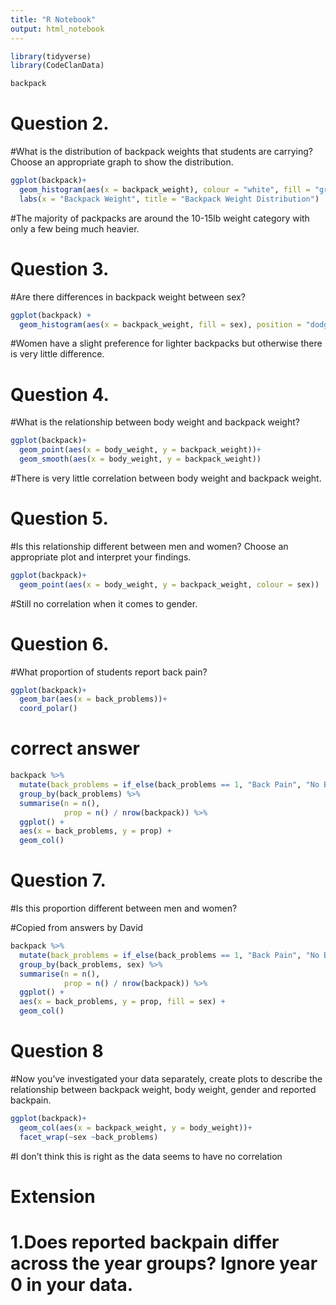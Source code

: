 ```yaml
---
title: "R Notebook"
output: html_notebook
---
```


```r
library(tidyverse)
library(CodeClanData)
```

```r
backpack
```

# Question 2.

#What is the distribution of backpack weights that students are carrying? Choose an appropriate graph to show the distribution.

```r
ggplot(backpack)+
  geom_histogram(aes(x = backpack_weight), colour = "white", fill = "grey20")+
  labs(x = "Backpack Weight", title = "Backpack Weight Distribution")
```

#The majority of packpacks are around the 10-15lb weight category with only a few being much heavier. 

# Question 3.

#Are there differences in backpack weight between sex?

```r
ggplot(backpack) +
  geom_histogram(aes(x = backpack_weight, fill = sex), position = "dodge")
```
#Women have a slight preference for lighter backpacks but otherwise there is very little difference. 

# Question 4.

#What is the relationship between body weight and backpack weight?

```r
ggplot(backpack)+
  geom_point(aes(x = body_weight, y = backpack_weight))+
  geom_smooth(aes(x = body_weight, y = backpack_weight))
```

#There is very little correlation between body weight and backpack weight.

# Question 5.

#Is this relationship different between men and women? Choose an appropriate plot and interpret your findings. 

```r
ggplot(backpack)+
  geom_point(aes(x = body_weight, y = backpack_weight, colour = sex))
```
#Still no correlation when it comes to gender. 

# Question 6.

#What proportion of students report back pain?

```r
ggplot(backpack)+
  geom_bar(aes(x = back_problems))+
  coord_polar()
```
# correct answer

```r
backpack %>% 
  mutate(back_problems = if_else(back_problems == 1, "Back Pain", "No Back Pain")) %>% 
  group_by(back_problems) %>% 
  summarise(n = n(),
            prop = n() / nrow(backpack)) %>% 
  ggplot() +
  aes(x = back_problems, y = prop) +
  geom_col()
```

# Question 7.

#Is this proportion different between men and women?

#Copied from answers by David

```r
backpack %>% 
  mutate(back_problems = if_else(back_problems == 1, "Back Pain", "No Back Pain")) %>% 
  group_by(back_problems, sex) %>% 
  summarise(n = n(),
            prop = n() / nrow(backpack)) %>% 
  ggplot() +
  aes(x = back_problems, y = prop, fill = sex) +
  geom_col()
```


# Question 8 

#Now you’ve investigated your data separately, create plots to describe the relationship between backpack weight, body weight, gender and reported backpain.

```r
ggplot(backpack)+
  geom_col(aes(x = backpack_weight, y = body_weight))+
  facet_wrap(~sex ~back_problems)
```
#I don't think this is right as the data seems to have no correlation

# Extension 

# 1.Does reported backpain differ across the year groups? Ignore year 0 in your data.
